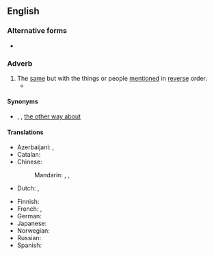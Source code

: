 ==English==

===Alternative forms===
* {{l|en|the other way round}}

===Adverb===
{{en-adv|head=the [[other]] [[way]] [[around]]|-}}

# The [[same]] but with the things or people [[mention]]ed in [[reverse]] order.
#* {{quote-text|en|year=1988|author={{w|Michael Crichton}}|title=Sphere|page=185|passage=“After all, he’s speaking our language, not '''the other way around'''.}}

====Synonyms====
* {{l|en|vice versa}}, {{l|en|conversely}}, [[the other way about]]

====Translations====
{{trans-top|same but with things reversed}}
* Azerbaijani: {{t|az|əksinə}}, {{t|az|tərsinə}}
* Catalan: {{t+|ca|a l'inrevés}}
* Chinese:
*: Mandarin: {{t+|cmn|反過來|sc=Hani}}, {{t+|cmn|反过来|tr=fǎnguolái|sc=Hani}}, {{t+|cmn|反之亦然|tr=fǎnzhīyìrán|sc=Hani}}
* Dutch: {{t+|nl|omgekeerd}}, {{t+|nl|andersom}}
{{trans-mid}}
* Finnish: {{t+|fi|toisinpäin}}
* French: {{t+|fr|vice versa}}, {{t|fr|dans l'autre sens}}
* German: {{t+|de|umgekehrt}}
* Japanese: {{t+|ja|逆|tr=ぎゃくに, gyaku ni|alt=逆に|sc=Jpan}}
* Norwegian: {{t|no|andre veien|m}}
* Russian: {{t+|ru|наоборо́т}}
* Spanish: {{t|es|al revés}}
{{trans-bottom}}